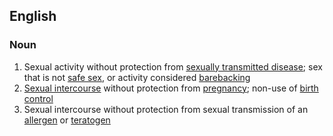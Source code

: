 ==English==

===Noun===
{{en-noun|-}}
#Sexual activity without protection from [[sexually transmitted disease]]; sex that is not [[safe sex]], or activity considered [[barebacking]]
#[[Sexual intercourse]] without protection from [[pregnancy]]; non-use of [[birth control]]
#Sexual intercourse without protection from sexual transmission of an [[allergen]] or [[teratogen]]